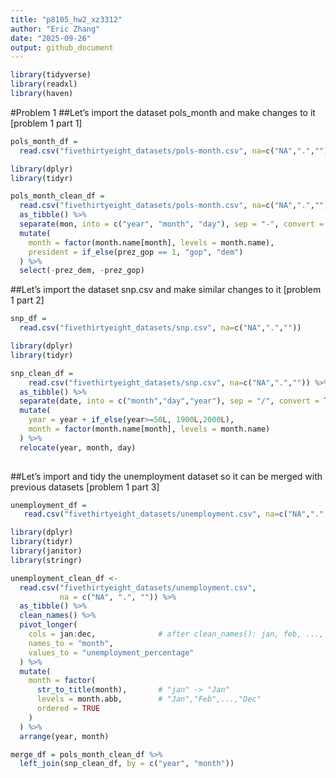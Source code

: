 ```yaml
---
title: "p8105_hw2_xz3312"
author: "Eric Zhang"
date: "2025-09-26"
output: github_document
---
```


```r
library(tidyverse)
library(readxl)
library(haven)
```
#Problem 1
##Let's import the dataset pols_month and make changes to it [problem 1 part 1]
```r
pols_month_df = 
  read.csv("fivethirtyeight_datasets/pols-month.csv", na=c("NA",".",""))

library(dplyr)
library(tidyr)

pols_month_clean_df = 
  read.csv("fivethirtyeight_datasets/pols-month.csv", na=c("NA",".","")) %>% 
  as_tibble() %>% 
  separate(mon, into = c("year", "month", "day"), sep = "-", convert = TRUE) %>% 
  mutate(
    month = factor(month.name[month], levels = month.name),
    president = if_else(prez_gop == 1, "gop", "dem")
  ) %>% 
  select(-prez_dem, -prez_gop)
```

##Let's import the dataset snp.csv and make similar changes to it [problem 1 part 2]
```r
snp_df =
  read.csv("fivethirtyeight_datasets/snp.csv", na=c("NA",".",""))

library(dplyr)
library(tidyr)

snp_clean_df =
    read.csv("fivethirtyeight_datasets/snp.csv", na=c("NA",".","")) %>%
  as_tibble() %>% 
  separate(date, into = c("month","day","year"), sep = "/", convert = TRUE) %>% 
  mutate(
    year = year + if_else(year>=50L, 1900L,2000L),
    month = factor(month.name[month], levels = month.name)
  ) %>% 
  relocate(year, month, day)
      
```

##Let's import and tidy the unemployment dataset so it can be merged with previous datasets [problem 1 part 3]
```r
unemployment_df =
   read.csv("fivethirtyeight_datasets/unemployment.csv", na=c("NA",".",""))

library(dplyr)
library(tidyr)
library(janitor)
library(stringr)

unemployment_clean_df <-
  read.csv("fivethirtyeight_datasets/unemployment.csv",
           na = c("NA", ".", "")) %>%
  as_tibble() %>%
  clean_names() %>%
  pivot_longer(
    cols = jan:dec,              # after clean_names(): jan, feb, ..., dec
    names_to = "month",
    values_to = "unemployment_percentage"
  ) %>%
  mutate(
    month = factor(
      str_to_title(month),       # "jan" -> "Jan"
      levels = month.abb,        # "Jan","Feb",...,"Dec"
      ordered = TRUE
    )
  ) %>%
  arrange(year, month)

merge_df = pols_month_clean_df %>% 
  left_join(snp_clean_df, by = c("year", "month"))
  
```

